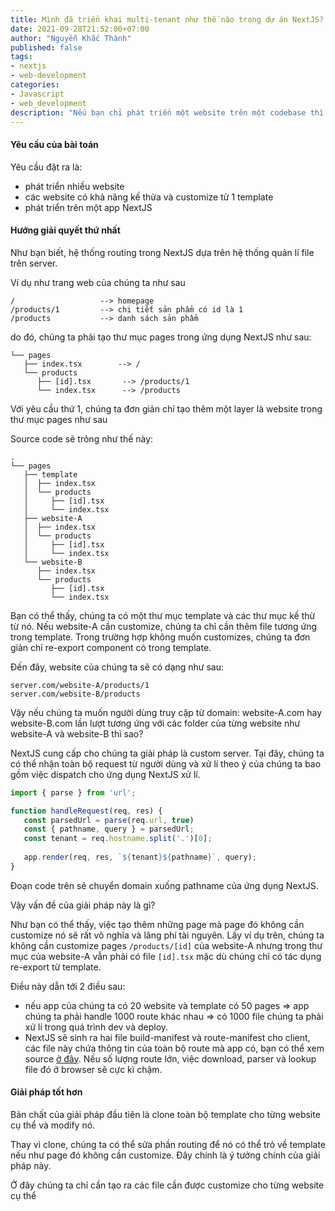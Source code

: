 ```yaml
---
title: Mình đã triển khai multi-tenant như thế nào trong dự án NextJS?
date: 2021-09-28T21:52:00+07:00
author: "Nguyễn Khắc Thành"
published: false
tags:
- nextjs
- web-development
categories:
- Javascript
- web_development
description: "Nếu bạn chỉ phát triển một website trên một codebase thì mọi chuyện thật đơn giản với đa số các web framework nhưng sẽ thế nào nếu bạn muốn phát triển cả một hệ thống các website chỉ với một codebase, cụ thể là trong NextJS. Đây là bài toán mình đã gặp phải trong công ty và đây là bài chia sẻ về hướng giải quyết của mình với vấn đề multi-tenant trong NextJS."
---
```



#### Yêu cầu của bài toán

Yêu cầu đặt ra là:

- phát triển nhiều website
- các website có khả năng kế thừa và customize từ 1 template
- phát triển trên một app NextJS


#### Hướng giải quyết thứ nhất

Như bạn biết, hệ thống routing trong NextJS dựa trên hệ thống quản lí file trên server.

Ví dụ như trang web của chúng ta như sau

```
/                   --> homepage
/products/1         --> chi tiết sản phẩm có id là 1
/products           --> danh sách sản phẩm
```

do đó, chúng ta phải tạo thư mục pages trong ứng dụng NextJS như sau:

```	
└── pages
   ├── index.tsx        --> /
   └── products         
      ├── [id].tsx       --> /products/1
      └── index.tsx      --> /products
```

Với yêu cầu thứ 1, chúng ta đơn giản chỉ tạo thêm một layer là website trong thư mục pages như sau

Source code sẽ trông như thế này:

```
.
└── pages
   ├── template
   │  ├── index.tsx
   │  └── products
   │     ├── [id].tsx
   │     └── index.tsx
   ├── website-A
   │  ├── index.tsx
   │  └── products
   │     ├── [id].tsx
   │     └── index.tsx
   └── website-B
      ├── index.tsx
      └── products
         ├── [id].tsx
         └── index.tsx
```

Bạn có thể thấy, chúng ta có một thư mục template và các thư mục kế thừ từ nó. Nếu website-A cần customize, chúng ta chỉ cần thêm file tương ứng trong template. Trong trường hợp không muốn customizes, chúng ta đơn giản chỉ re-export component có trong template.

Đến đây, website của chúng ta sẽ có dạng như sau:

```
server.com/website-A/products/1
server.com/website-B/products
```
 
 Vậy nếu chúng ta muốn người dùng truy cập từ domain: website-A.com hay website-B.com lần lượt tương ứng với các folder của từng website như website-A và website-B thì sao?
 
 NextJS cung cấp cho chúng ta giải pháp là custom server. Tại đây, chúng ta có thể nhận toàn bộ request từ người dùng và xử lí theo ý của chúng ta bao gồm việc dispatch cho ứng dụng NextJS xử lí.
 
 ```javascript
 import { parse } from 'url';
 
 function handleRequest(req, res) {
    const parsedUrl = parse(req.url, true)
    const { pathname, query } = parsedUrl;
    const tenant = req.hostname.split('.')[0];
    
    app.render(req, res, `${tenant}${pathname}`, query);
 }
 ```
 
Đoạn code trên sẽ chuyển domain xuống pathname của ứng dụng NextJS.

Vậy vấn đề của giải pháp này là gì?

Như bạn có thể thấy, việc tạo thêm những page mà page đó không cần customize nó sẽ rất vô nghĩa và lãng phí tài nguyên.
Lấy ví dụ trên, chúng ta không cần customize pages `/products/[id]` của website-A nhưng trong thư mục của website-A vẫn phải có file `[id].tsx` mặc dù chúng chỉ có tác dụng re-export từ template.

Điều này dẫn tới 2 điều sau:
- nếu app của chúng ta có 20 website và template có 50 pages => app chúng ta phải handle 1000 route khác nhau => có 1000 file chúng ta phải xử lí trong quá trình dev và deploy.
- NextJS sẽ sinh ra hai file build-manifest và route-manifest cho client, các file này chứa thông tin của toàn bộ route mà app có, bạn có thể xem source [ở đây](https://github.com/vercel/next.js/blob/v11.1.2/packages/next/build/webpack/plugins/build-manifest-plugin.ts). Nếu số lượng route lớn, việc download, parser và lookup  file đó ở browser sẽ cực kì chậm.

#### Giải pháp tốt hơn

Bản chất của giải pháp đầu tiên là clone toàn bộ template cho từng website cụ thể và modify nó.

Thay vì clone, chúng ta có thể sửa phần routing để nó có thể trỏ về template nếu như page đó không cần customize. Đây chính là ý tưởng chính của giải pháp này.

Ở đây chúng ta chỉ cần tạo ra các file cần được customize cho từng website cụ thể
